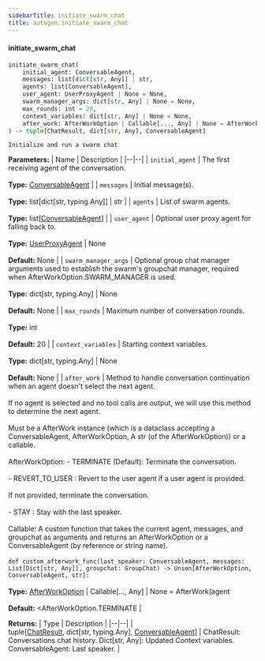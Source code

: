 ```yaml
---
sidebarTitle: initiate_swarm_chat
title: autogen.initiate_swarm_chat
---
```


<code class="doc-symbol doc-symbol-heading doc-symbol-function"></code>
#### initiate_swarm_chat

```python
initiate_swarm_chat(
    initial_agent: ConversableAgent,
    messages: list[dict[str, Any]] | str,
    agents: list[ConversableAgent],
    user_agent: UserProxyAgent | None = None,
    swarm_manager_args: dict[str, Any] | None = None,
    max_rounds: int = 20,
    context_variables: dict[str, Any] | None = None,
    after_work: AfterWorkOption | Callable[..., Any] | None = AfterWork(agent=&lt;AfterWorkOption.TERMINATE: &#x27;TERMINATE&#x27;&gt;, next_agent_selection_msg=None)
) -> tuple[ChatResult, dict[str, Any], ConversableAgent]
```

    Initialize and run a swarm chat

<b>Parameters:</b>
| Name | Description |
|--|--|
| `initial_agent` | The first receiving agent of the conversation.<br/><br/>**Type:** [ConversableAgent](/docs/api-reference/autogen/ConversableAgent) |
| `messages` | Initial message(s).<br/><br/>**Type:** list[dict[str, typing.Any]] \| str |
| `agents` | List of swarm agents.<br/><br/>**Type:** list[[ConversableAgent](/docs/api-reference/autogen/ConversableAgent)] |
| `user_agent` | Optional user proxy agent for falling back to.<br/><br/>**Type:** [UserProxyAgent](/docs/api-reference/autogen/UserProxyAgent) \| None<br/><br/>**Default:** None |
| `swarm_manager_args` | Optional group chat manager arguments used to establish the swarm's groupchat manager, required when AfterWorkOption.SWARM_MANAGER is used.<br/><br/>**Type:** dict[str, typing.Any] \| None<br/><br/>**Default:** None |
| `max_rounds` | Maximum number of conversation rounds.<br/><br/>**Type:** int<br/><br/>**Default:** 20 |
| `context_variables` | Starting context variables.<br/><br/>**Type:** dict[str, typing.Any] \| None<br/><br/>**Default:** None |
| `after_work` | Method to handle conversation continuation when an agent doesn't select the next agent.<br/><br/>If no agent is selected and no tool calls are output, we will use this method to determine the next agent.<br/><br/>Must be a AfterWork instance (which is a dataclass accepting a ConversableAgent, AfterWorkOption, A str (of the AfterWorkOption)) or a callable.<br/><br/>AfterWorkOption: - TERMINATE (Default): Terminate the conversation.<br/><br/>- REVERT_TO_USER : Revert to the user agent if a user agent is provided.<br/><br/>If not provided, terminate the conversation.<br/><br/>- STAY : Stay with the last speaker.<br/><br/>Callable: A custom function that takes the current agent, messages, and groupchat as arguments and returns an AfterWorkOption or a ConversableAgent (by reference or string name).<br/><br/>```def custom_afterwork_func(last_speaker: ConversableAgent, messages: List[Dict[str, Any]], groupchat: GroupChat) -> Union[AfterWorkOption, ConversableAgent, str]: ```<br/><br/>**Type:** [AfterWorkOption](/docs/api-reference/autogen/AfterWorkOption) \| Callable[..., Any] \| None = AfterWork(agent<br/><br/>**Default:** &lt;AfterWorkOption.TERMINATE |

<b>Returns:</b>
| Type | Description |
|--|--|
| tuple[[ChatResult](/docs/api-reference/autogen/ChatResult), dict[str, typing.Any], [ConversableAgent](/docs/api-reference/autogen/ConversableAgent)] | ChatResult: Conversations chat history. Dict[str, Any]: Updated Context variables. ConversableAgent: Last speaker. |

<br />